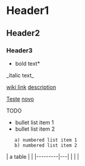 = Header1 =
== Header2 ==
=== Header3 ===

*bold text*
_italic text_

[[wiki link]]
[[wiki link|description]]

[[Teste]]
[[novo]]

TODO

* bullet list item 1
* bullet list item 2
    a) numbered list item 1
    b) numbered list item 2

{{{python
def greet(s):
    print("Hello, " + s)
}}}

| a table |   |
|---------|---|
|         |   |
